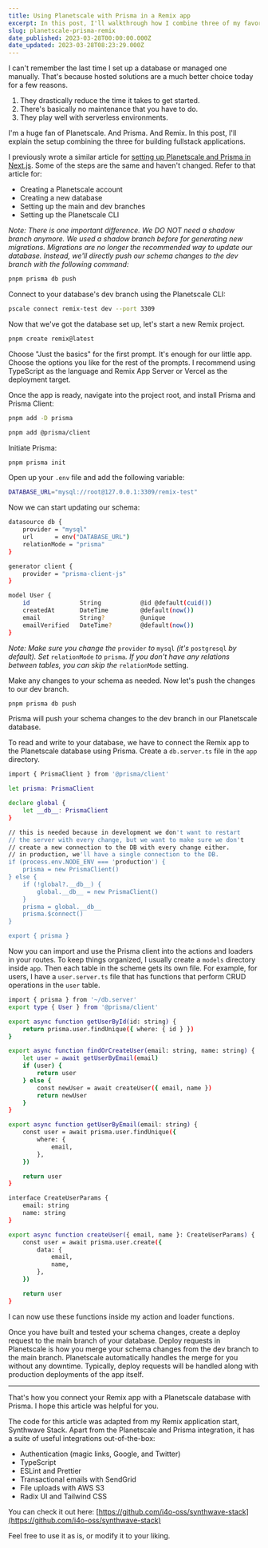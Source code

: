```yaml
---
title: Using Planetscale with Prisma in a Remix app
excerpt: In this post, I'll walkthrough how I combine three of my favorite technologies - Remix, Prisma, and Planetscale - to build fullstack applications
slug: planetscale-prisma-remix
date_published: 2023-03-28T00:00:00.000Z
date_updated: 2023-03-28T08:23:29.000Z
---
```


I can't remember the last time I set up a database or managed one manually. That's because hosted solutions are a much better choice today for a few reasons.

1. They drastically reduce the time it takes to get started.
2. There's basically no maintenance that you have to do.
3. They play well with serverless environments.

I'm a huge fan of Planetscale. And Prisma. And Remix. In this post, I'll explain the setup combining the three for building fullstack applications.

I previously wrote a similar article for [setting up Planetscale and Prisma in Next.js](https://i4o.dev/blog/using-planetscale-in-a-next-js-app-with-prisma). Some of the steps are the same and haven't changed. Refer to that article for:

-   Creating a Planetscale account
-   Creating a new database
-   Setting up the main and dev branches
-   Setting up the Planetscale CLI

_Note: There is one important difference. We DO NOT need a shadow branch anymore. We used a shadow branch before for generating new migrations. Migrations are no longer the recommended way to update our database. Instead, we'll directly push our schema changes to the dev branch with the following command:_

```bash
pnpm prisma db push
```

Connect to your database's dev branch using the Planetscale CLI:

```bash
pscale connect remix-test dev --port 3309
```

Now that we've got the database set up, let's start a new Remix project.

```bash
pnpm create remix@latest
```

Choose "Just the basics" for the first prompt. It's enough for our little app. Choose the options you like for the rest of the prompts. I recommend using TypeScript as the language and Remix App Server or Vercel as the deployment target.

Once the app is ready, navigate into the project root, and install Prisma and Prisma Client:

```bash
pnpm add -D prisma
```

```bash
pnpm add @prisma/client
```

Initiate Prisma:

```bash
pnpm prisma init
```

Open up your `.env` file and add the following variable:

```bash
DATABASE_URL="mysql://root@127.0.0.1:3309/remix-test"
```

Now we can start updating our schema:

```bash
datasource db {
    provider = "mysql"
    url      = env("DATABASE_URL")
    relationMode = "prisma"
}

generator client {
    provider = "prisma-client-js"
}

model User {
    id              String           @id @default(cuid())
    createdAt       DateTime         @default(now())
    email           String?          @unique
    emailVerified   DateTime?        @default(now())
}
```

_Note: Make sure you change the_ `provider` _to_ `mysql` _(it's_ `postgresql` _by default). Set_ `relationMode` _to_ `prisma`_. If you don't have any relations between tables, you can skip the_ `relationMode` setting.

Make any changes to your schema as needed. Now let's push the changes to our dev branch.

```bash
pnpm prisma db push
```

Prisma will push your schema changes to the dev branch in our Planetscale database.

To read and write to your database, we have to connect the Remix app to the Planetscale database using Prisma. Create a `db.server.ts` file in the `app` directory.

```bash
import { PrismaClient } from '@prisma/client'

let prisma: PrismaClient

declare global {
  	let __db__: PrismaClient
}

// this is needed because in development we don't want to restart
// the server with every change, but we want to make sure we don't
// create a new connection to the DB with every change either.
// in production, we'll have a single connection to the DB.
if (process.env.NODE_ENV === 'production') {
   	prisma = new PrismaClient()
} else {
   	if (!global?.__db__) {
   		global.__db__ = new PrismaClient()
   	}
   	prisma = global.__db__
   	prisma.$connect()
}

export { prisma }
```

Now you can import and use the Prisma client into the actions and loaders in your routes. To keep things organized, I usually create a `models` directory inside `app`. Then each table in the scheme gets its own file. For example, for users, I have a `user.server.ts` file that has functions that perform CRUD operations in the `user` table.

```bash
import { prisma } from '~/db.server'
export type { User } from '@prisma/client'

export async function getUserById(id: string) {
   	return prisma.user.findUnique({ where: { id } })
}

export async function findOrCreateUser(email: string, name: string) {
   	let user = await getUserByEmail(email)
   	if (user) {
   		return user
   	} else {
   		const newUser = await createUser({ email, name })
   		return newUser
   	}
}

export async function getUserByEmail(email: string) {
   	const user = await prisma.user.findUnique({
   		where: {
   			email,
   		},
   	})

   	return user
}

interface CreateUserParams {
   	email: string
   	name: string
}

export async function createUser({ email, name }: CreateUserParams) {
   	const user = await prisma.user.create({
   		data: {
   			email,
   			name,
   		},
   	})

   	return user
}
```

I can now use these functions inside my action and loader functions.

Once you have built and tested your schema changes, create a deploy request to the main branch of your database. Deploy requests in Planetscale is how you merge your schema changes from the dev branch to the main branch. Planetscale automatically handles the merge for you without any downtime. Typically, deploy requests will be handled along with production deployments of the app itself.

---

That's how you connect your Remix app with a Planetscale database with Prisma. I hope this article was helpful for you.

The code for this article was adapted from my Remix application start, Synthwave Stack. Apart from the Planetscale and Prisma integration, it has a suite of useful integrations out-of-the-box:

-   Authentication (magic links, Google, and Twitter)
-   TypeScript
-   ESLint and Prettier
-   Transactional emails with SendGrid
-   File uploads with AWS S3
-   Radix UI and Tailwind CSS

You can check it out here: [https://github.com/i4o-oss/synthwave-stack](https://github.com/i4o-oss/synthwave-stack)

Feel free to use it as is, or modify it to your liking.
